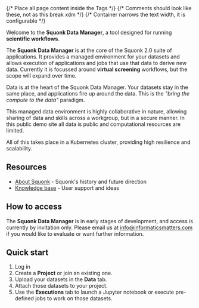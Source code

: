 
<Head>
  <title>Data Manager</title>
</Head>

<Layout>
{/* Place all page content inside the <Layout /> Tags */}
{/* Comments should look like these, not <!-- --> as this break xdm */}
{/* Container narrows the text width, it is configurable */}
<Container>

<RoleWarning />

<Grid container spacing={2}>
<Grid item xs={12} sm={6}>

Welcome to the **Squonk Data Manager**, a tool designed for running **scientific workflows**.

The **Squonk Data Manager** is at the core of the Squonk 2.0 suite of applications.
It provides a managed environment for your datasets and allows execution of applications and jobs that use that data to derive new data.
Currently it is focussed around **virtual screening** workflows, but the scope will expand over time.

Data is at the heart of the Squonk Data Manager. Your datasets stay in the same place, and applications fire up around the data. This is the *"bring the compute to the data"* paradigm.

This managed data environment is highly collaborative in nature, allowing sharing of data and skills across a workgroup, but in a secure manner.
In this public demo site all data is public and computational resources are limited.

All of this takes place in a Kubernetes cluster, providing high resilience and scalability.

</Grid>
<Grid item xs={12} sm={6}>

## Resources
* [About Squonk](https://discourse.squonk.it/c/about-squonk/9) - Squonk's history and future direction
* [Knowledge base](https://discourse.squonk.it/c/squonk-data-manager-knowledge-base/14) - User support and ideas

## How to access
The **Squonk Data Manager** is in early stages of development, and access is currently by invitation only.
Please email us at info@informaticsmatters.com if you would like to evaluate or want further information.

## Quick start
1. Log in
2. Create a **Project** or join an existing one.
3. Upload your datasets in the **Data** tab.
4. Attach those datasets to your project.
5. Use the **Executions** tab to launch a Jupyter notebook or execute pre-defined jobs to work on those datasets.

</Grid>
</Grid>

</Container>
</Layout>
